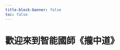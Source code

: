 ```yaml
---
title-block-banner: false
toc: false
---
```


# 歡迎來到智能國師《攏中道》
<!-- 
page-layout: full
listing:
  contents: posts
  feed: true
  sort: "date desc"
  type: default
  categories: true
  sort-ui: false
  filter-ui: false
-->
